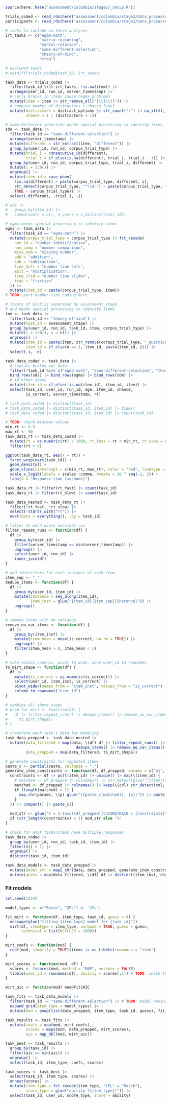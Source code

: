 ```r
source(here::here("assessment/colombia/stage2/_setup.R"))

trials_coded <- read_rds(here("assessment/colombia/stage2/data_processed/trials_coded.rds"))
participants <- read_rds(here("assessment/colombia/stage2/data_processed/participants.rds"))
```

```r
# tasks to include in these analyses
irt_tasks <- c("egma-math",
               "matrix-reasoning",
               "mental-rotation",
               "same-different-selection",
               "theory-of-mind",
               "trog")

# excluded tasks
# setdiff(trials_coded$task_id, irt_tasks)

task_data <- trials_coded |>
  filter(task_id %in% irt_tasks, !is.na(item)) |>
  arrange(user_id, run_id, server_timestamp) |>
  # curly braces in items cause regex problems
  mutate(item = item |> str_remove_all("[\\{\\}]")) |>
  # compute number of distractors + chance level
  mutate(distractors = distract_options |> str_count(":") |> na_if(0),
         chance = 1 / (distractors + 1))

# same-different-selection needs special processing to identify items
sds <- task_data |>
  filter(task_id == "same-different-selection") |>
  arrange(server_timestamp) |>
  mutate(different = str_extract(item, "different")) |>
  group_by(user_id, run_id, corpus_trial_type) |>
  mutate(trial_i = consecutive_id(different),
         trial_i = if_else(is.na(different), trial_i, trial_i - 1)) |>
  group_by(user_id, run_id, corpus_trial_type, trial_i, different) |>
  mutate(i = 1:n()) |>
  ungroup() |>
  mutate(item_id = case_when(
    !is.na(different) ~ paste(corpus_trial_type, different, i),
    str_detect(corpus_trial_type, "^\\d-") ~ paste(corpus_trial_type, "same"),
    TRUE ~ corpus_trial_type)) |>
  select(-different, -trial_i, -i)

# sds |>
#   group_by(item_id) |>
#   summarise(n = n(), n_users = n_distinct(user_id))

# egma needs special processing to identify items
egma <- task_data |>
  filter(task_id == "egma-math") |>
  mutate(corpus_trial_type = corpus_trial_type |> fct_recode(
    num_id = "number identification",
    num_comp = "number comparison",
    miss_num = "missing number",
    add = "addition",
    sub = "subtraction",
    line_4afc = "number line 4afc",
    mult = "multiplication",
    line_slid = "number line slider",
    frac = "fraction"
  )) |>
  mutate(item_id = paste(corpus_trial_type, item))
# TODO: port number line coding here

# theory of mind is separated by assessment_stage
# and needs special processing to identify items
tom <- task_data |>
  filter(task_id == "theory-of-mind") |>
  mutate(task_id = assessment_stage) |>
  group_by(user_id, run_id, task_id, item, corpus_trial_type) |>
  mutate(i = 1:n(), n = n()) |>
  ungroup() |>
  mutate(item_id = paste(item, str_remove(corpus_trial_type, "_question")),
         item_id = if_else(n == 1, item_id, paste(item_id, i))) |>
  select(-i, -n)

task_data_coded <- task_data |>
  # replace broken out data
  filter(!task_id %in% c("egma-math", "same-different-selection", "theory-of-mind")) |>
  bind_rows(sds) |> bind_rows(egma) |> bind_rows(tom) |>
  # id other items
  mutate(item_id = if_else(!is.na(item_id), item_id, item)) |>
  select(task_id, user_id, run_id, age, item_id, chance,
         is_correct, server_timestamp, rt)

# task_data_coded |> distinct(task_id)
# task_data_coded |> distinct(task_id, item_id) |> View()
# task_data_coded |> distinct(task_id, item_id) |> count(task_id)

# TODO: check min/max values
min_rt <- 0.5
max_rt <- 50
task_data_rt <- task_data_coded |>
  mutate(rt = as.numeric(rt) / 1000, rt_fast = rt < min_rt, rt_slow = rt > max_rt) |>
  filter(rt > 0)

ggplot(task_data_rt, aes(x = rt)) +
  facet_wrap(vars(task_id)) +
  geom_density() +
  geom_vline(xintercept = c(min_rt, max_rt), color = "red", linetype = "dashed") +
  scale_x_log10(labels = scales::comma, breaks = 10 ^ seq(-2, 2)) +
  labs(x = "Response time (seconds)")

task_data_rt |> filter(rt_fast) |> count(task_id)
task_data_rt |> filter(rt_slow) |> count(task_id)

task_data_nested <- task_data_rt |>
  filter(!rt_fast, !rt_slow) |>
  select(-starts_with("rt")) |>
  nest(data = everything(), .by = task_id)
```

```r
# filter to each users earliest run
filter_repeat_runs <- function(df) {
  df |>
    group_by(user_id) |>
    filter(server_timestamp == min(server_timestamp)) |>
    ungroup() |>
    select(user_id, run_id) |>
    inner_join(df)
}

# add identifiers for each instance of each item
item_sep <- "_"
dedupe_items <- function(df) {
  df |>
    group_by(user_id, item_id) |>
    mutate(instance = seq_along(item_id),
           item_inst = glue("{item_id}{item_sep}{instance}")) |> 
    ungroup()
}

# remove items with no variance
remove_no_var_items <- function(df) {
  df |>
    group_by(item_inst) |>
    mutate(item_mean = mean(is_correct, na.rm = TRUE)) |>
    ungroup() |>
    filter(item_mean > 0, item_mean < 1)
}

# make values numeric, pivot to wide, move user_id to rownames
to_mirt_shape <- function(df) {
  df |>
    mutate(is_correct = as.numeric(is_correct)) |>
    select(user_id, item_inst, is_correct) |>
    pivot_wider(names_from = "item_inst", values_from = "is_correct") |>
    column_to_rownames("user_id")
}

# combine all above steps
# prep_for_mirt <- function(df) {
#   df |> filter_repeat_runs() |> dedupe_items() |> remove_no_var_items() |>
#     to_mirt_shape()
# }

# transform each task's data for modeling
task_data_prepped <- task_data_nested |>
  mutate(data_filtered = map(data, \(df) df |> filter_repeat_runs() |>
                               dedupe_items() |> remove_no_var_items()),
         data_prepped = map(data_filtered, to_mirt_shape))

# generate constraints for repeated items
paste_c <- partial(paste, collapse = ",")
generate_item_constraints <- function(df, df_prepped, params = c("a1", "d")) {
  constraints <- df |> pull(item_id) |> unique() |> map(\(item_id) {
    # matched <- df_prepped |> colnames() |> str_detect(glue("^{item}{item_sep}")) |> which()
    matched <- df_prepped |> colnames() |> keep(\(col) str_detect(col, glue("^{item_id}{item_sep}")))
    if (length(matched) > 1) {
      map_chr(params, \(p) glue("({paste_c(matched)}, {p})")) |> paste_c()
    }
  }) |> compact() |> paste_c()
  
  mod_str <- glue("F = 1-{ncol(df_prepped)}\nCONSTRAIN = {constraints}") |> as.character()
  if (str_length(constraints) > 1) mod_str else "1"
}

# check for what tasks/items have multiple responses
task_data_coded |>
  group_by(user_id, run_id, task_id, item_id) |>
  filter(n() > 1) |>
  ungroup() |>
  distinct(task_id, item_id)

task_data_models <- task_data_prepped |>
  mutate(model_str = map2_chr(data, data_prepped, generate_item_constraints)) |>
  mutate(guess = map(data_filtered, \(df) df |> distinct(item_inst, chance) |> pull(chance))) # TODO: check that this gives correct order
```

### Fit models

```r
set.seed(1234)

model_types <- c("Rasch", "2PL") #, "3PL")

fit_mirt <- function(df, item_type, task_id, guess = 0) {
  message(glue("fitting {item_type} model for {task_id}"))
  mirt(df, itemtype = item_type, verbose = TRUE, guess = guess,
       technical = list(NCYCLES = 2000))
}

mirt_coefs <- function(mod) {
  coef(mod, simplify = TRUE)$items |> as_tibble(rownames = "item")
}

mirt_scores <- function(mod, df) {
  scores <- fscores(mod, method = "MAP", verbose = FALSE)
  tibble(user_id = rownames(df), ability = scores[,1]) # TODO: check this gives correct order
}

mirt_aic <- function(mod) mod@Fit$AIC

task_fits <- task_data_models |>
  filter(task_id != "same-different-selection") |> # TODO: model having problems
  expand_grid(item_type = model_types) |>
  mutate(mod = pmap(list(data_prepped, item_type, task_id, guess), fit_mirt))

task_results <- task_fits |>
  mutate(coefs = map(mod, mirt_coefs),
         scores = map2(mod, data_prepped, mirt_scores),
         aic = map_dbl(mod, mirt_aic))

task_best <- task_results |>
  group_by(task_id) |>
  filter(aic == min(aic)) |>
  ungroup() |>
  select(task_id, item_type, coefs, scores)

task_scores <- task_best |>
  select(task_id, item_type, scores) |>
  unnest(scores) |>
  mutate(item_type = fct_recode(item_type, "1PL" = "Rasch"),
         score_type = glue("ability ({item_type})")) |>
  select(task_id, user_id, score_type, score = ability)
```
